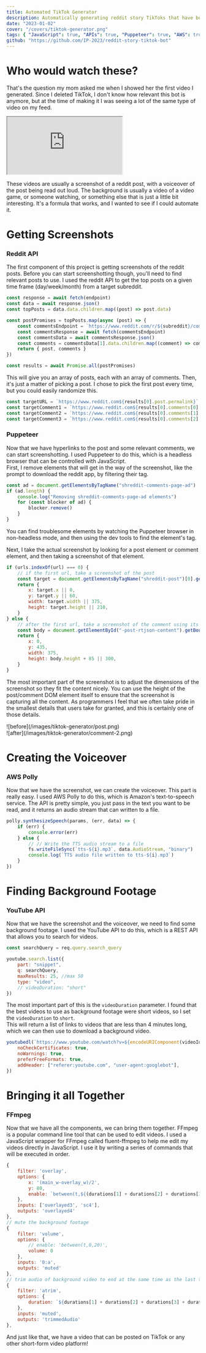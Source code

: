 ```yaml
---
title: Automated TikTok Generator
description: Automatically generating reddit story TikToks that have become so popular.  The app uses the reddit API to get popular posts, puppeteer to screenshot them, AWS Polly to create a TTS voiceover, YouTube API to find background footage, and YTDL-P to download the footage.  All these components are edited together using FFmpeg
date: "2023-01-02"
cover: "/covers/tiktok-generator.png"
tags: { "JavaScript": true, "APIs": true, "Puppeteer": true, "AWS": true, "FFmpeg": true }
github: "https://github.com/IP-2023/reddit-story-tiktok-bot"
---
```


# Who would watch these?

That's the question my mom asked me when I showed her the first video I generated. Since I deleted TikTok, I don't know how
relevant this bot is anymore, but at the time of making it I was seeing a lot of the same type of video on my feed.

<iframe
    src="https://www.youtube.com/embed/Y6xPVZGumCE"
    allow="accelerometer; autoplay; clipboard-write; encrypted-media; gyroscope; picture-in-picture"
    className="my-6 w-full h-[225px] md:w-[640px] md:h-[360px]"
></iframe>

These videos are usually a screenshot of a reddit post, with a voiceover of the post being read out loud. The background is usually a video of a video game, or someone watching, or something else
that is just a little bit interesting. It's a formula that works, and I wanted to see if I could automate it.

# Getting Screenshots

### Reddit API

The first component of this project is getting screenshots of the reddit posts. Before you can start screenshotting though, you'll need to find relevant
posts to use. I used the reddit API to get the top posts on a given time frame (day/week/month) from a target subreddit.

```javascript
const response = await fetch(endpoint)
const data = await response.json()
const topPosts = data.data.children.map((post) => post.data)

const postPromises = topPosts.map(async (post) => {
    const commentsEndpoint = `https://www.reddit.com/r/${subreddit}/comments/${post.id}.json`
    const commentsResponse = await fetch(commentsEndpoint)
    const commentsData = await commentsResponse.json()
    const comments = commentsData[1].data.children.map((comment) => comment.data)
    return { post, comments }
})

const results = await Promise.all(postPromises)
```

This will give you an array of posts, each with an array of comments. Then, it's just a matter of picking a post. I chose to pick the first post every time, but you could easily randomize this.

```javascript
const targetURL = `https://www.reddit.com${results[0].post.permalink}`
const targetComment1 = `https://www.reddit.com${results[0].comments[0].permalink}`
const targetComment2 = `https://www.reddit.com${results[0].comments[1].permalink}`
const targetComment3 = `https://www.reddit.com${results[0].comments[2].permalink}`
```

### Puppeteer

Now that we have hyperlinks to the post and some relevant comments, we can start screenshotting. I used Puppeteer to do this, which is a headless browser that can be controlled with JavaScript.  
First, I remove elements that will get in the way of the screenshot, like the prompt to download the reddit app, by filtering their tag.

```javascript
const ad = document.getElementsByTagName("shreddit-comments-page-ad")
if (ad.length) {
    console.log("Removing shreddit-comments-page-ad elements")
    for (const blocker of ad) {
        blocker.remove()
    }
}
```

You can find troublesome elements by watching the Puppeteer browser in non-headless mode, and then using the dev tools to find the element's tag.

Next, I take the actual screenshot by looking for a post element or comment element, and then taking a screenshot of that element.

```javascript
if (urls.indexOf(url) === 0) {
    // if the first url, take a screenshot of the post
    const target = document.getElementsByTagName("shreddit-post")[0].getBoundingClientRect()
    return {
        x: target.x || 0,
        y: target.y || 60,
        width: target.width || 375,
        height: target.height || 210,
    }
} else {
    // after the first url, take a screenshot of the comment using its body dimensions
    const body = document.getElementById("-post-rtjson-content").getBoundingClientRect()
    return {
        x: 0,
        y: 435,
        width: 375,
        height: body.height + 85 || 300,
    }
}
```

The most important part of the screenshot is to adjust the dimensions of the screenshot so they fit the content nicely. You can use the height of the post/comment DOM element itself
to ensure that the screenshot is capturing all the content. As programmers I feel that we often take pride in the smallest details that users take for granted, and this is certainly one of those details.

<div className="flex">
    <div className="w-1/2 p-0.5">![before](/images/tiktok-generator/post.png)</div>
    <div className="w-1/2 p-0.5">![after](/images/tiktok-generator/comment-2.png)</div>
</div>

# Creating the Voiceover

### AWS Polly

Now that we have the screenshot, we can create the voiceover. This part is really easy. I used AWS Polly to do this, which is Amazon's text-to-speech service. The API is pretty simple, you just pass in the text you want to be read, and it returns an audio stream
that can written to a file.

```javascript
polly.synthesizeSpeech(params, (err, data) => {
    if (err) {
        console.error(err)
    } else {
        // // Write the TTS audio stream to a file
        fs.writeFileSync(`tts-${i}.mp3`, data.AudioStream, "binary")
        console.log(`TTS audio file written to tts-${i}.mp3`)
    }
})
```

# Finding Background Footage

### YouTube API

Now that we have the screenshot and the voiceover, we need to find some background footage. I used the YouTube API to do this, which is a REST API that allows you to search for videos.

```javascript
const searchQuery = req.query.search_query

youtube.search.list({
    part: "snippet",
    q: searchQuery,
    maxResults: 25, //max 50
    type: "video",
    // videoDuration: "short"
})
```

The most important part of this is the `videoDuration` parameter. I found that the best videos to use as background footage were short videos, so I set the `videoDuration` to `short`.  
This will return a list of links to videos that are less than 4 minutes long, which we can then use to download a background video.

```javascript
youtubedl(`https://www.youtube.com/watch?v=${encodeURIComponent(videoId)}`, {
    noCheckCertificates: true,
    noWarnings: true,
    preferFreeFormats: true,
    addHeader: ["referer:youtube.com", "user-agent:googlebot"],
})
```

# Bringing it all Together

### FFmpeg

Now that we have all the components, we can bring them together. FFmpeg is a popular command line tool that can be used to edit videos. I used a JavaScript wrapper for FFmpeg called fluent-ffmpeg to
help me edit my videos directly in JavaScript. I use it by writing a series of commands that will be executed in order.

```javascript
{
    filter: 'overlay',
    options: {
        x: '(main_w-overlay_w)/2',
        y: 80,
        enable: `between(t,${(durations[1] + durations[2] + durations[3])},${(durations[1] + durations[2] + durations[3] + durations[4])})`
    },
    inputs: ['overlayed3', 'sc4'],
    outputs: 'overlayed4'
},
// mute the background footage
{
    filter: 'volume',
    options: {
        // enable: 'between(t,0,20)',
        volume: 0
    },
    inputs: '0:a',
    outputs: 'muted'
},
// trim audio of background video to end at the same time as the last tts audio file
{
    filter: 'atrim',
    options: {
        duration: `${durations[1] + durations[2] + durations[3] + durations[4]}`
    },
    inputs: 'muted',
    outputs: 'trimmedAudio'
},
```

And just like that, we have a video that can be posted on TikTok or any other short-form video platform!
